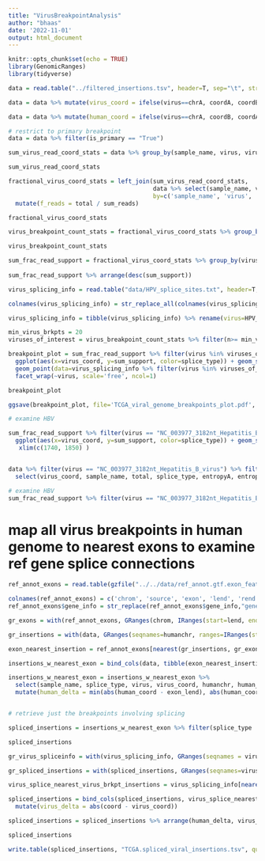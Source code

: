 ```yaml
---
title: "VirusBreakpointAnalysis"
author: "bhaas"
date: '2022-11-01'
output: html_document
---
```


```r
knitr::opts_chunk$set(echo = TRUE)
library(GenomicRanges)
library(tidyverse)
```

```r

data = read.table("../filtered_insertions.tsv", header=T, sep="\t", stringsAsFactors = F)


```

```r

data = data %>% mutate(virus_coord = ifelse(virus==chrA, coordA, coordB))

data = data %>% mutate(human_coord = ifelse(virus==chrA, coordB, coordA))


```


```r

# restrict to primary breakpoint
data = data %>% filter(is_primary == "True")

```


```r

sum_virus_read_coord_stats = data %>% group_by(sample_name, virus, virus_coord, splice_type) %>% summarize(sum_reads = sum(total)) %>% ungroup()

sum_virus_read_coord_stats
```


```r

fractional_virus_coord_stats = left_join(sum_virus_read_coord_stats, 
                                         data %>% select(sample_name, virus, virus_coord, splice_type, total),
                                         by=c('sample_name', 'virus', 'virus_coord', 'splice_type') ) %>% 
  mutate(f_reads = total / sum_reads)

fractional_virus_coord_stats

```

```r

virus_breakpoint_count_stats = fractional_virus_coord_stats %>% group_by(virus) %>% tally() %>% ungroup()

virus_breakpoint_count_stats

```

```r

sum_frac_read_support = fractional_virus_coord_stats %>% group_by(virus, virus_coord, splice_type) %>% summarize(sum_support = sum(f_reads)) %>% ungroup()
 
sum_frac_read_support %>% arrange(desc(sum_support))
```


```r

virus_splicing_info = read.table("data/HPV_splice_sites.txt", header=T, sep="\t", stringsAsFactors = F)

colnames(virus_splicing_info) = str_replace_all(colnames(virus_splicing_info), "\\.+", "_")

virus_splicing_info = tibble(virus_splicing_info) %>% rename(virus=HPV_Type) %>% gather(key='splice', value='coord', -virus)


```



```r

min_virus_brkpts = 20
viruses_of_interest = virus_breakpoint_count_stats %>% filter(n>= min_virus_brkpts) %>% pull(virus)

breakpoint_plot = sum_frac_read_support %>% filter(virus %in% viruses_of_interest) %>%
  ggplot(aes(x=virus_coord, y=sum_support, color=splice_type)) + geom_segment(aes(xend=virus_coord, yend = 0)) +
  geom_point(data=virus_splicing_info %>% filter(virus %in% viruses_of_interest), aes(x=coord, y=0), color='purple', size=rel(0.7)) +
  facet_wrap(~virus, scale='free', ncol=1)

breakpoint_plot

```

```r

ggsave(breakpoint_plot, file='TCGA_viral_genome_breakpoints_plot.pdf', width=8, height=11)

```



```r

# examine HBV

sum_frac_read_support %>% filter(virus == "NC_003977_3182nt_Hepatitis_B_virus" ) %>%
  ggplot(aes(x=virus_coord, y=sum_support, color=splice_type)) + geom_segment(aes(xend=virus_coord, yend = 0)) +
   xlim(c(1740, 1850) )



```

```r

data %>% filter(virus == "NC_003977_3182nt_Hepatitis_B_virus") %>% filter(virus_coord >= 1740 & virus_coord <= 1850) %>%
  select(virus_coord, sample_name, total, splice_type, entropyA, entropyB, flankA_fU, flankB_fU) %>% arrange(virus_coord)


```

```r

# examine HBV 
sum_frac_read_support %>% filter(virus == "NC_003977_3182nt_Hepatitis_B_virus") %>% arrange(desc(sum_support))


```


# map all virus breakpoints in human genome to nearest exons to examine ref gene splice connections

```r


ref_annot_exons = read.table(gzfile("../../data/ref_annot.gtf.exon_features.gz"), header=F, sep="\t", stringsAsFactors = F)

colnames(ref_annot_exons) = c('chrom', 'source', 'exon', 'lend', 'rend', 'trash1', 'strand', 'trash2', 'gene_info')
ref_annot_exons$gene_info = str_replace(ref_annot_exons$gene_info,"gene_id ", "")
```

```r
gr_exons = with(ref_annot_exons, GRanges(chrom, IRanges(start=lend, end=rend)) )#, strand=strand))

gr_insertions = with(data, GRanges(seqnames=humanchr, ranges=IRanges(start=human_coord, end=human_coord), sample_name=sample_name, contig=contig))

exon_nearest_insertion = ref_annot_exons[nearest(gr_insertions, gr_exons, ignore.strand=T),]

```









```r

insertions_w_nearest_exon = bind_cols(data, tibble(exon_nearest_insertion) %>% rename(exon_lend = lend, exon_rend = rend))

insertions_w_nearest_exon = insertions_w_nearest_exon %>% 
  select(sample_name, splice_type, virus, virus_coord, humanchr, human_coord, gene_info, exon_lend, exon_rend) %>% rowwise() %>%
  mutate(human_delta = min(abs(human_coord - exon_lend), abs(human_coord - exon_rend) ) )



```


```r

# retrieve just the breakpoints involving splicing

spliced_insertions = insertions_w_nearest_exon %>% filter(splice_type != ".") %>% arrange(human_delta, gene_info, sample_name)

spliced_insertions
```

```r
gr_virus_spliceinfo = with(virus_splicing_info, GRanges(seqnames = virus, ranges=IRanges(start=coord, end=coord), virus_splice=splice ))


```

```r
gr_spliced_insertions = with(spliced_insertions, GRanges(seqnames=virus, ranges=IRanges(start=virus_coord, end=virus_coord)))

```


```r


virus_splice_nearest_virus_brkpt_insertions = virus_splicing_info[nearest(gr_spliced_insertions, gr_virus_spliceinfo, ignore.strand=T),]

```
```r

spliced_insertions = bind_cols(spliced_insertions, virus_splice_nearest_virus_brkpt_insertions %>% select(-virus) ) %>% 
  mutate(virus_delta = abs(coord - virus_coord))

```

```r

spliced_insertions = spliced_insertions %>% arrange(human_delta, virus_delta) %>% mutate(virus_spliced_human_refgene = (human_delta==1 & virus_delta==1) )

spliced_insertions

```

```r

write.table(spliced_insertions, "TCGA.spliced_viral_insertions.tsv", quote=F, sep="\t", row.names = F)


```


